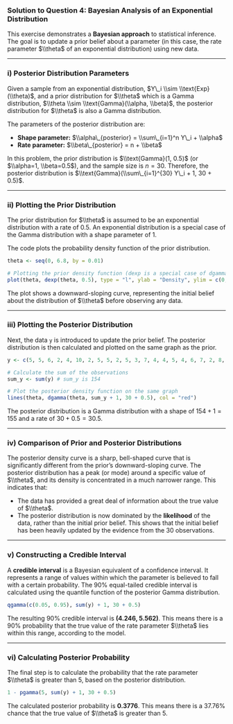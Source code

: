 ### Solution to Question 4: Bayesian Analysis of an Exponential Distribution

This exercise demonstrates a **Bayesian approach** to statistical inference. The goal is to update a prior belief about a parameter (in this case, the rate parameter $\\theta$ of an exponential distribution) using new data.

-----

### i) Posterior Distribution Parameters

Given a sample from an exponential distribution, $Y\_i \\sim \\text{Exp}(\\theta)$, and a prior distribution for $\\theta$ which is a Gamma distribution, $\\theta \\sim \\text{Gamma}(\\alpha, \\beta)$, the posterior distribution for $\\theta$ is also a Gamma distribution.

The parameters of the posterior distribution are:

  * **Shape parameter:** $\\alpha\_{posterior} = \\sum\_{i=1}^n Y\_i + \\alpha$
  * **Rate parameter:** $\\beta\_{posterior} = n + \\beta$

In this problem, the prior distribution is $\\text{Gamma}(1, 0.5)$ (or $\\alpha=1, \\beta=0.5$), and the sample size is $n=30$.
Therefore, the posterior distribution is $\\text{Gamma}(\\sum\_{i=1}^{30} Y\_i + 1, 30 + 0.5)$.

-----

### ii) Plotting the Prior Distribution

The prior distribution for $\\theta$ is assumed to be an exponential distribution with a rate of 0.5. An exponential distribution is a special case of the Gamma distribution with a shape parameter of 1.

The code plots the probability density function of the prior distribution.

```r
theta <- seq(0, 6.8, by = 0.01)

# Plotting the prior density function (dexp is a special case of dgamma where shape=1)
plot(theta, dexp(theta, 0.5), type = "l", ylab = "Density", ylim = c(0, 1), xlab = "theta", main = "Prior and Posterior Distributions")
```

The plot shows a downward-sloping curve, representing the initial belief about the distribution of $\\theta$ before observing any data.

-----

### iii) Plotting the Posterior Distribution

Next, the data `y` is introduced to update the prior belief. The posterior distribution is then calculated and plotted on the same graph as the prior.

```r
y <- c(5, 5, 6, 2, 4, 10, 2, 5, 5, 2, 5, 3, 7, 4, 4, 5, 4, 6, 7, 2, 8, 4, 6, 4, 3, 6, 6, 6, 5, 7)

# Calculate the sum of the observations
sum_y <- sum(y) # sum_y is 154

# Plot the posterior density function on the same graph
lines(theta, dgamma(theta, sum_y + 1, 30 + 0.5), col = "red")
```

The posterior distribution is a Gamma distribution with a shape of $154 + 1 = 155$ and a rate of $30 + 0.5 = 30.5$.

-----

### iv) Comparison of Prior and Posterior Distributions

The posterior density curve is a sharp, bell-shaped curve that is significantly different from the prior's downward-sloping curve. The posterior distribution has a peak (or mode) around a specific value of $\\theta$, and its density is concentrated in a much narrower range. This indicates that:

  * The data has provided a great deal of information about the true value of $\\theta$.
  * The posterior distribution is now dominated by the **likelihood** of the data, rather than the initial prior belief. This shows that the initial belief has been heavily updated by the evidence from the 30 observations.

-----

### v) Constructing a Credible Interval

A **credible interval** is a Bayesian equivalent of a confidence interval. It represents a range of values within which the parameter is believed to fall with a certain probability. The 90% equal-tailed credible interval is calculated using the quantile function of the posterior Gamma distribution.

```r
qgamma(c(0.05, 0.95), sum(y) + 1, 30 + 0.5)
```

The resulting 90% credible interval is **(4.246, 5.562)**. This means there is a 90% probability that the true value of the rate parameter $\\theta$ lies within this range, according to the model.

-----

### vi) Calculating Posterior Probability

The final step is to calculate the probability that the rate parameter $\\theta$ is greater than 5, based on the posterior distribution.

```r
1 - pgamma(5, sum(y) + 1, 30 + 0.5)
```

The calculated posterior probability is **0.3776**. This means there is a 37.76% chance that the true value of $\\theta$ is greater than 5.